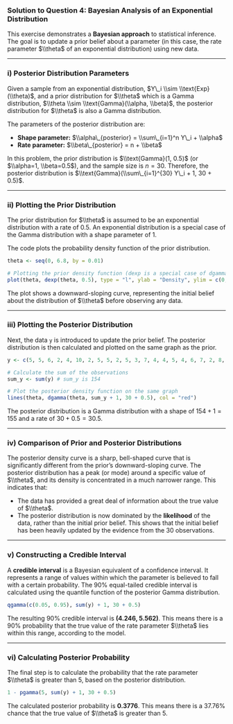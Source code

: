 ### Solution to Question 4: Bayesian Analysis of an Exponential Distribution

This exercise demonstrates a **Bayesian approach** to statistical inference. The goal is to update a prior belief about a parameter (in this case, the rate parameter $\\theta$ of an exponential distribution) using new data.

-----

### i) Posterior Distribution Parameters

Given a sample from an exponential distribution, $Y\_i \\sim \\text{Exp}(\\theta)$, and a prior distribution for $\\theta$ which is a Gamma distribution, $\\theta \\sim \\text{Gamma}(\\alpha, \\beta)$, the posterior distribution for $\\theta$ is also a Gamma distribution.

The parameters of the posterior distribution are:

  * **Shape parameter:** $\\alpha\_{posterior} = \\sum\_{i=1}^n Y\_i + \\alpha$
  * **Rate parameter:** $\\beta\_{posterior} = n + \\beta$

In this problem, the prior distribution is $\\text{Gamma}(1, 0.5)$ (or $\\alpha=1, \\beta=0.5$), and the sample size is $n=30$.
Therefore, the posterior distribution is $\\text{Gamma}(\\sum\_{i=1}^{30} Y\_i + 1, 30 + 0.5)$.

-----

### ii) Plotting the Prior Distribution

The prior distribution for $\\theta$ is assumed to be an exponential distribution with a rate of 0.5. An exponential distribution is a special case of the Gamma distribution with a shape parameter of 1.

The code plots the probability density function of the prior distribution.

```r
theta <- seq(0, 6.8, by = 0.01)

# Plotting the prior density function (dexp is a special case of dgamma where shape=1)
plot(theta, dexp(theta, 0.5), type = "l", ylab = "Density", ylim = c(0, 1), xlab = "theta", main = "Prior and Posterior Distributions")
```

The plot shows a downward-sloping curve, representing the initial belief about the distribution of $\\theta$ before observing any data.

-----

### iii) Plotting the Posterior Distribution

Next, the data `y` is introduced to update the prior belief. The posterior distribution is then calculated and plotted on the same graph as the prior.

```r
y <- c(5, 5, 6, 2, 4, 10, 2, 5, 5, 2, 5, 3, 7, 4, 4, 5, 4, 6, 7, 2, 8, 4, 6, 4, 3, 6, 6, 6, 5, 7)

# Calculate the sum of the observations
sum_y <- sum(y) # sum_y is 154

# Plot the posterior density function on the same graph
lines(theta, dgamma(theta, sum_y + 1, 30 + 0.5), col = "red")
```

The posterior distribution is a Gamma distribution with a shape of $154 + 1 = 155$ and a rate of $30 + 0.5 = 30.5$.

-----

### iv) Comparison of Prior and Posterior Distributions

The posterior density curve is a sharp, bell-shaped curve that is significantly different from the prior's downward-sloping curve. The posterior distribution has a peak (or mode) around a specific value of $\\theta$, and its density is concentrated in a much narrower range. This indicates that:

  * The data has provided a great deal of information about the true value of $\\theta$.
  * The posterior distribution is now dominated by the **likelihood** of the data, rather than the initial prior belief. This shows that the initial belief has been heavily updated by the evidence from the 30 observations.

-----

### v) Constructing a Credible Interval

A **credible interval** is a Bayesian equivalent of a confidence interval. It represents a range of values within which the parameter is believed to fall with a certain probability. The 90% equal-tailed credible interval is calculated using the quantile function of the posterior Gamma distribution.

```r
qgamma(c(0.05, 0.95), sum(y) + 1, 30 + 0.5)
```

The resulting 90% credible interval is **(4.246, 5.562)**. This means there is a 90% probability that the true value of the rate parameter $\\theta$ lies within this range, according to the model.

-----

### vi) Calculating Posterior Probability

The final step is to calculate the probability that the rate parameter $\\theta$ is greater than 5, based on the posterior distribution.

```r
1 - pgamma(5, sum(y) + 1, 30 + 0.5)
```

The calculated posterior probability is **0.3776**. This means there is a 37.76% chance that the true value of $\\theta$ is greater than 5.